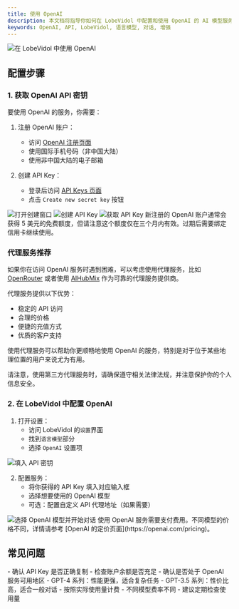 ```yaml
---
title: 使用 OpenAI
description: 本文档将指导你如何在 LobeVidol 中配置和使用 OpenAI 的 AI 模型服务。OpenAI 提供了目前最先进的语言模型，包括 GPT-4 和 GPT-3.5 系列。
keywords: OpenAI, API, LobeVidol, 语言模型, 对话, 增强
---
```


<Frame>
  <img 
    src="https://oss.vidol.chat/docs/2024/12/58a556e5885efbb9c8d9675fe8df4202.png"
    alt="在 LobeVidol 中使用 OpenAI"
  />
</Frame>


## 配置步骤

### 1. 获取 OpenAI API 密钥

要使用 OpenAI 的服务，你需要：

1. 注册 OpenAI 账户：
   - 访问 [OpenAI 注册页面](https://platform.openai.com/signup)
   - 使用国际手机号码（非中国大陆）
   - 使用非中国大陆的电子邮箱
   
2. 创建 API Key：
   - 登录后访问 [API Keys 页面](https://platform.openai.com/api-keys)
   - 点击 `Create new secret key` 按钮

<Frame>
  <img 
    src="https://oss.vidol.chat/assets/24db23b1e193f3105f42e1c851900597.webp"
    alt="打开创建窗口"
  />
</Frame>

<Frame>
  <img 
    src="https://oss.vidol.chat/assets/876b70d34bd00241ba0bd5fe9ff76a06.webp"
    alt="创建 API Key"
  />
</Frame>

<Frame>
  <img 
    src="https://oss.vidol.chat/assets/1f38a1ff0ce00e95f72fbaddac754bbd.webp"
    alt="获取 API Key"
  />
</Frame>

<Warning>
  新注册的 OpenAI 账户通常会获得 5 美元的免费额度，但请注意这个额度仅在三个月内有效。过期后需要绑定信用卡继续使用。
</Warning>


### 代理服务推荐

如果你在访问 OpenAI 服务时遇到困难，可以考虑使用代理服务，比如 [OpenRouter](https://openrouter.ai/) 或者使用 [AIHubMix](https://aihubmix.com?aff=NBh9) 作为可靠的代理服务提供商。

代理服务提供以下优势：

- 稳定的 API 访问
- 合理的价格
- 便捷的充值方式
- 优质的客户支持

使用代理服务可以帮助你更顺畅地使用 OpenAI 的服务，特别是对于位于某些地理位置的用户来说尤为有用。

<Warning>
  请注意，使用第三方代理服务时，请确保遵守相关法律法规，并注意保护你的个人信息安全。
</Warning>



### 2. 在 LobeVidol 中配置 OpenAI

1. 打开设置：
   - 访问 LobeVidol 的`设置`界面
   - 找到`语言模型`部分
   - 选择 `OpenAI` 设置项

<Frame>
  <img 
    src="https://oss.vidol.chat/docs/2024/11/65be98b535abfdf1de172f90f1f4d087.png"
    alt="填入 API 密钥"
  />
</Frame>

2. 配置服务：
   - 将你获得的 API Key 填入对应输入框
   - 选择想要使用的 OpenAI 模型
   - 可选：配置自定义 API 代理地址（如果需要）

<Frame>
  <img 
    src="https://oss.vidol.chat/docs/2024/11/337b8df7091c4a261979de943d1474cf.png"
    alt="选择 OpenAI 模型并开始对话"
  />
</Frame>

<Warning>
  使用 OpenAI 服务需要支付费用。不同模型的价格不同，详情请参考 [OpenAI 的定价页面](https://openai.com/pricing)。
</Warning>

## 常见问题

<Accordion title="API Key 无法使用？">
  - 确认 API Key 是否正确复制
  - 检查账户余额是否充足
  - 确认是否处于 OpenAI 服务可用地区
</Accordion>

<Accordion title="如何选择合适的模型？">
  - GPT-4 系列：性能更强，适合复杂任务
  - GPT-3.5 系列：性价比高，适合一般对话
</Accordion>

<Accordion title="计费问题">
  - 按照实际使用量计费
  - 不同模型费率不同
  - 建议定期检查使用量
</Accordion>
